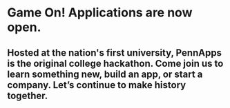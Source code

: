 # Game On! Applications are now open.

## Hosted at the nation's first university, PennApps is the original college hackathon. Come join us to learn something new, build an app, or start a company. Let’s continue to make history together.

